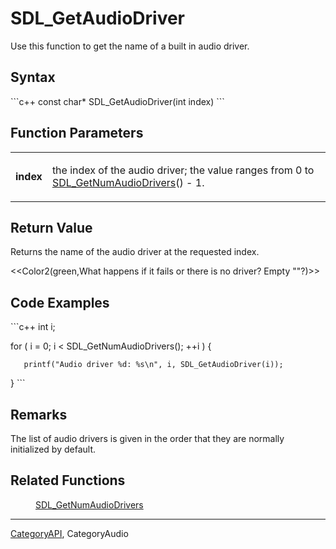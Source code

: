 <!-- pragma section-numbers off -->
<!-- pragma disable-camelcase -->
= SDL_GetAudioDriver =
Use this function to get the name of a built in audio driver.


== Syntax ==
```c++
const char* SDL_GetAudioDriver(int index)
```
== Function Parameters ==
{|
|'''index''' 
|the index of the audio driver; the value ranges from 0 to [[SDL_GetNumAudioDrivers]]() - 1. 
|}


== Return Value ==
Returns the name of the audio driver at the requested index.

<<Color2(green,What happens if it fails or there is no driver?  Empty ""?)>>

== Code Examples ==
```c++
int i;

for ( i = 0; i < SDL_GetNumAudioDrivers(); ++i ) {
    printf("Audio driver %d: %s\n", i, SDL_GetAudioDriver(i));
}
```
== Remarks ==
The list of audio drivers is given in the order that they are normally initialized by default.

== Related Functions ==
: [[SDL_GetNumAudioDrivers]]

----
[[CategoryAPI]], CategoryAudio
